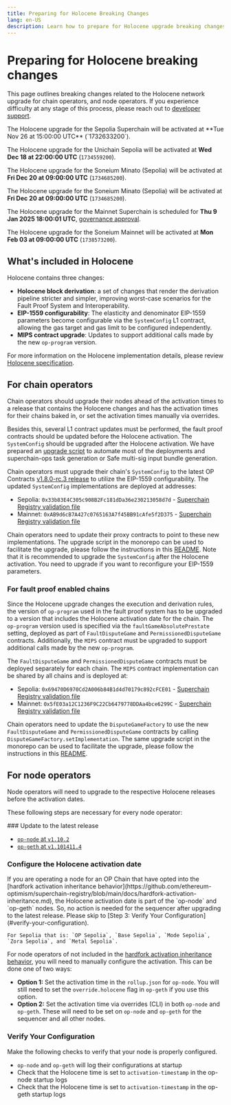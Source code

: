 ```yaml
---
title: Preparing for Holocene Breaking Changes
lang: en-US
description: Learn how to prepare for Holocene upgrade breaking changes.
---
```



# Preparing for Holocene breaking changes

This page outlines breaking changes related to the Holocene network upgrade for chain operators, and node operators.
If you experience difficulty at any stage of this process, please reach out to [developer support](https://github.com/ethereum-optimism/developers/discussions).

<Callout type="info">
  The Holocene upgrade for the Sepolia Superchain will be activated at **Tue Nov 26 at 15:00:00 UTC** (`1732633200`).
  
  The Holocene upgrade for the Unichain Sepolia will be activated at **Wed Dec 18 at 22:00:00 UTC** (`1734559200`).

  The Holocene upgrade for the Soneium Minato (Sepolia) will be activated at **Fri Dec 20 at 09:00:00 UTC** (`1734685200`).

  The Holocene upgrade for the Soneium Minato (Sepolia) will be activated at **Fri Dec 20 at 09:00:00 UTC** (`1734685200`).

  The Holocene upgrade for the Mainnet Superchain is scheduled for **Thu 9 Jan 2025 18:00:01 UTC**, [governance approval](https://vote.optimism.io/proposals/20127877429053636874064552098716749508236019236440427814457915785398876262515).

  The Holocene upgrade for the Soneium Mainnet will be activated at **Mon Feb 03 at 09:00:00 UTC** (`1738573200`).
</Callout>

## What's included in Holocene

Holocene contains three changes:

*   **Holocene block derivation**: a set of changes that render the derivation pipeline stricter and simpler, improving worst-case scenarios for the Fault Proof System and Interoperability.
*   **EIP-1559 configurability**: The elasticity and denominator EIP-1559 parameters become configurable via the `SystemConfig` L1 contract, allowing the gas target and gas limit to be configured independently.
*   **MIPS contract upgrade**: Updates to support additional calls made by the new `op-program` version.

For more information on the Holocene implementation details, please review [Holocene specification](https://specs.optimism.io/protocol/holocene/overview.html).

## For chain operators

Chain operators should upgrade their nodes ahead of the activation times to a release that contains the Holocene changes and has the activation times for their chains baked in, or set the activation times manually via overrides.

Besides this, several L1 contract updates must be performed, the fault proof contracts should be updated before the Holocene activation. The `SystemConfig` should be upgraded after the Holocene activation. We have prepared an [upgrade script](https://github.com/ethereum-optimism/optimism/tree/op-contracts/v1.8.0-rc.4/packages/contracts-bedrock/scripts/upgrades/holocene) to automate most of the deployments and superchain-ops task generation or Safe multi-sig input bundle generation.

Chain operators must upgrade their chain's `SystemConfig` to the latest OP Contracts [v1.8.0-rc.3 release](https://github.com/ethereum-optimism/optimism/releases/tag/op-contracts%2Fv1.8.0-rc.3) to utilize the EIP-1559 configurability. The updated `SystemConfig` implementations are deployed at addresses:

*   Sepolia: `0x33b83E4C305c908B2Fc181dDa36e230213058d7d` - [Superchain Registry validation file](https://github.com/ethereum-optimism/superchain-registry/blob/ca80c8f88003d599428b79fefc741ceca049da6f/validation/standard/standard-versions-sepolia.toml#L9)
*   Mainnet: `0xAB9d6cB7A427c0765163A7f45BB91cAfe5f2D375` - [Superchain Registry validation file](https://github.com/ethereum-optimism/superchain-registry/blob/ca80c8f88003d599428b79fefc741ceca049da6f/validation/standard/standard-versions-mainnet.toml#L9)

Chain operators need to update their proxy contracts to point to these new implementations. The upgrade script in the monorepo can be used to facilitate the upgrade, please follow the instructions in this [README](https://github.com/ethereum-optimism/optimism/tree/op-contracts/v1.8.0-rc.4/packages/contracts-bedrock/scripts/upgrades/holocene/README.md). Note that it is recommended to upgrade the `SystemConfig` after the Holocene activation. You need to upgrade if you want to reconfigure your EIP-1559 parameters.

### For fault proof enabled chains

Since the Holocene upgrade changes the execution and derivation rules, the version of `op-program` used in the fault proof system has to be upgraded to a version that includes the Holocene activation date for the chain. The `op-program` version used is specified via the `faultGameAbsolutePrestate` setting, deployed as part of `FaultDisputeGame` and `PermissionedDisputeGame` contracts. Additionally, the `MIPS` contract must be upgraded to support additional calls made by the new `op-program`.

The `FaultDisputeGame` and `PermissionedDisputeGame` contracts must be deployed separately for each chain. The `MIPS` contract implementation can be shared by all chains and is deployed at:

*   Sepolia: `0x69470D6970Cd2A006b84B1d4d70179c892cFCE01` - [Superchain Registry validation file](https://github.com/ethereum-optimism/superchain-registry/blob/ca80c8f88003d599428b79fefc741ceca049da6f/validation/standard/standard-versions-mainnet.toml#L12)
*   Mainnet: `0x5fE03a12C1236F9C22Cb6479778DDAa4bce6299C` - [Superchain Registry validation file](https://github.com/ethereum-optimism/superchain-registry/blob/ca80c8f88003d599428b79fefc741ceca049da6f/validation/standard/standard-versions-mainnet.toml#L12)

Chain operators need to update the `DisputeGameFactory` to use the new `FaultDisputeGame` and `PermissionedDisputeGame` contracts by calling `DisputeGameFactory.setImplementation`. The same upgrade script in the monorepo can be used to facilitate the upgrade, please follow the instructions in this [README](https://github.com/ethereum-optimism/optimism/tree/op-contracts/v1.8.0-rc.4/packages/contracts-bedrock/scripts/upgrades/holocene/README.md).

## For node operators

Node operators will need to upgrade to the respective Holocene releases before the activation dates.

These following steps are necessary for every node operator:

<Steps>
  ### Update to the latest release

  *   [`op-node` at `v1.10.2`](https://github.com/ethereum-optimism/optimism/releases/tag/op-node%2Fv1.10.2)
  *   [`op-geth` at `v1.101411.4`](https://github.com/ethereum-optimism/op-geth/releases/tag/v1.101411.4)

  ### Configure the Holocene activation date

  <Callout type="warning">
    If you are operating a node for an OP Chain that have opted into the [hardfork activation inheritance behavior](https://github.com/ethereum-optimism/superchain-registry/blob/main/docs/hardfork-activation-inheritance.md), the Holocene activation date is part of the `op-node` and `op-geth` nodes. So, no action is needed for the sequencer after upgrading to the latest release. Please skip to [Step 3: Verify Your Configuration](#verify-your-configuration).

    For Sepolia that is: `OP Sepolia`, `Base Sepolia`, `Mode Sepolia`, `Zora Sepolia`, and `Metal Sepolia`.
  </Callout>

  For node operators of not included in the [hardfork activation inheritance behavior](https://github.com/ethereum-optimism/superchain-registry/blob/main/docs/hardfork-activation-inheritance.md), you will need to manually configure the activation. This can be done one of two ways:

  *   **Option 1:** Set the activation time in the `rollup.json` for `op-node`. You will still need to set the `override.holocene` flag in `op-geth` if you use this option.
  *   **Option 2:** Set the activation time via overrides (CLI) in both `op-node` and `op-geth`. These will need to be set on `op-node` and `op-geth` for the sequencer and all other nodes.

  ### Verify Your Configuration

  Make the following checks to verify that your node is properly configured.

  *   `op-node` and `op-geth` will log their configurations at startup
  *   Check that the Holocene time is set to `activation-timestamp` in the op-node startup logs
  *   Check that the Holocene time is set to `activation-timestamp` in the op-geth startup logs
</Steps>
